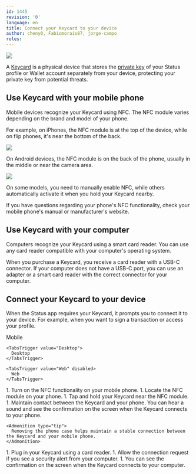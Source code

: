 ```yaml
---
id: 1445 
revision: '0'
language: en
title: Connect your Keycard to your device 
author: cheny0, Fabiomorais87, jorge-campo
roles: 
---
```


![](https://res.cloudinary.com/dhgck7ebz/image/upload/v1741860831/Help/Documentation%20Screens/Keycard/1445/1445_Header_Light.png)

A [Keycard](https://keycard.tech/keycard)<ExternalIcon /> is a physical device that stores the [private key](../profile/understand-your-status-keys-and-recovery-phrase.mdx#about-your-status-keys) of your Status profile or Wallet account separately from your device, protecting your private key from potential threats.

## Use Keycard with your mobile phone

Mobile devices recognize your Keycard using NFC. The NFC module varies depending on the brand and model of your phone.

For example, on iPhones, the NFC module is at the top of the device, while on flip phones, it's near the bottom of the back.

![](https://res.cloudinary.com/dhgck7ebz/image/upload/v1741859257/Help/Documentation%20Screens/Keycard/1445/1445_1_Screen.png)

On Android devices, the NFC module is on the back of the phone, usually in the middle or near the camera area.

![](https://res.cloudinary.com/dhgck7ebz/image/upload/v1741859260/Help/Documentation%20Screens/Keycard/1445/1445_2_Screen.png)

On some models, you need to manually enable NFC, while others automatically activate it when you hold your Keycard nearby.

<Admonition type="info">
  If you have questions regarding your phone's NFC functionality, check your mobile phone's manual or manufacturer's website.
</Admonition>

## Use Keycard with your computer

Computers recognize your Keycard using a smart card reader. You can use any card reader compatible with your computer's operating system.

When you purchase a Keycard, you receive a card reader with a USB-C connector. If your computer does not have a USB-C port, you can use an adapter or a smart card reader with the correct connector for your computer.

## Connect your Keycard to your device

When the Status app requires your Keycard, it prompts you to connect it to your device. For example, when you want to sign a transaction or access your profile.

<Tabs defaultValue="Mobile">
  <TabsList size={32}>
    <TabsTrigger value="Mobile">
      Mobile
    </TabsTrigger>

    <TabsTrigger value="Desktop">
      Desktop
    </TabsTrigger>

    <TabsTrigger value="Web" disabled>
      Web
    </TabsTrigger>
  </TabsList>

  <TabsContent value="Mobile">
    1. Turn on the NFC functionality on your mobile phone.
    1. Locate the NFC module on your phone.
    1. Tap and hold your Keycard near the NFC module.
    1. Maintain contact between the Keycard and your phone. You can hear a sound and see the confirmation on the screen when the Keycard connects to your phone.

    <Admonition type="tip">
      Removing the phone case helps maintain a stable connection between the Keycard and your mobile phone.
    </Admonition>
  </TabsContent>

  <TabsContent value="Desktop">
    1. Plug in your Keycard using a card reader.
    1. Allow the connection request if you see a security alert from your computer.
    1. You can see the confirmation on the screen when the Keycard connects to your computer.
  </TabsContent>
</Tabs>

